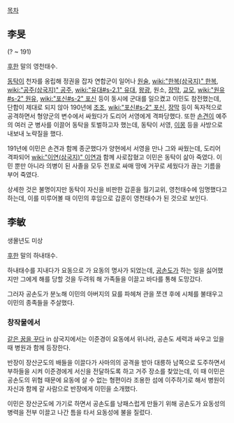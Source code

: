 [[목차]]
== 李旻 ==
(? ~ 191)

[[후한]] 말의 영천태수.

[[동탁]]이 천자를 옹립해 정권을 잡자 연합군이 일어나 [[원술]], [[wiki:"한복(삼국지)" 한복]], [[wiki:"공주(삼국지)" 공주]], [[wiki:"유대#s-2.1" 유대]], [[왕광]], 원소, [[장막]], [[교모]], [[wiki:"원유#s-2" 원유]], [[wiki:"포신#s-2" 포신]] 등이 동시에 군대를 일으켰고 이민도 참전했는데, 단합이 제대로 되지 않아 190년에 [[조조]], [[wiki:"포신#s-2" 포신]], [[장막]] 등이 독자적으로 공격하면서 형양군의 변수에서 싸웠다가 도리어 서영에게 격파당했다. 또한 [[손견]]이 예주의 여러 군 병사를 이끌어 동탁을 토벌하고자 했는데, 동탁이 서영, [[이몽]] 등을 사방으로 내보내 노략질을 했다.

191년에 이민은 손견과 함께 종군했다가 양현에서 서영을 만나 그와 싸웠는데, 도리어 격파되어 [[wiki:"이연(삼국지)" 이연]]과 함께 사로잡혔고 이민은 동탁이 삶아 죽였다. 이민 뿐만 아니라 의병이 된 사졸을 모두 전포로 싸매 땅에 거꾸로 세웠다가 끊는 기름을 부어 죽였다.

상세한 것은 불명이지만 동탁이 자신을 비판한 갑훈을 월기교위, 영천태수에 임명했다고 하는데, 이를 미루어볼 때 이민의 후임으로 갑훈이 영천태수가 된 것으로 보인다.

== 李敏 ==
생몰년도 미상

[[후한]] 말의 하내태수.

하내태수를 지내다가 요동으로 가 요동의 명사가 되었는데, [[공손도]]가 하는 일을 싫어했지만 그에게 해를 당할 것을 두려워 해 가족들을 이끌고 바다를 통해 도망갔다.

그러자 공손도가 분노해 이민의 아버지의 묘를 파헤쳐 관을 쪼갠 후에 시체를 불태우고 이민의 종족들을 주살했다.

=== 창작물에서 ===
[[같은 꿈을 꾸다]] in 삼국지에서는 이준경이 요동에서 위나라, 공손도 세력과 싸우고 있을 때 병원과 함께 등장한다.

반장이 장산군도의 배들을 이끌다가 사마의의 공격을 받아 대릉하 남쪽으로 도주하면서 부하들을 시켜 이준경에게 서신을 전달하도록 하고 거주 장소를 찾았는데, 이 때 이민은 공손도의 위협 때문에 요동에 살 수 없는 형편이라 조용한 섬에 이주하기로 해서 병원이 자신과 함께 갈 사람으로 반장에게 이민을 소개했다.

이민은 장산군도에 가기로 하면서 공손도를 낭패스럽게 만들기 위해 공손도가 요동성의 병력을 전부 이끌고 나간 틈을 타서 요동성에 불을 질렀다.
